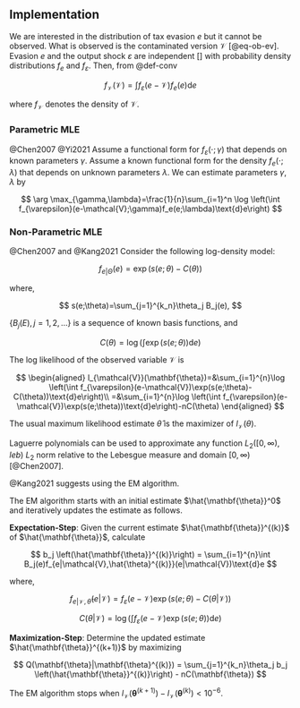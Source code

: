 ## Implementation

We are interested in the distribution of tax evasion $e$ but it cannot be observed. What is observed is the contaminated version 
$\mathcal{V}$ [@eq-ob-ev]. Evasion $e$ and the output shock $\varepsilon$ are independent [\ref{ass-ind}] with probability density distributions $f_e$ and $f_{\varepsilon}$. Then, from @def-conv

$$
f_{\mathcal{V}}(\mathcal{V})=\int f_{\varepsilon}(e-\mathcal{V})f_e(e)\text{d}e
$$

where $f_{\mathcal{V}}$ denotes the density of $\mathcal{V}$. 

### Parametric MLE

@Chen2007 @Yi2021
Assume a functional form for $f_{\varepsilon}(\cdot;\gamma)$ that depends on known parameters $\gamma$. Assume a known functional form for the density $f_e(\cdot;\lambda)$ that depends on unknown parameters $\lambda$. We can estimate parameters $\gamma, \lambda$ by

$$
\arg \max_{\gamma,\lambda}=\frac{1}{n}\sum_{i=1}^n \log \left(\int f_{\varepsilon}(e-\mathcal{V};\gamma)f_e(e;\lambda)\text{d}e\right)
$$


### Non-Parametric MLE

@Chen2007 and @Kang2021  Consider the following log-density model:


$$
f_{e|\Theta}(e)=\exp(s(e;\theta)-C(\theta))
$$

where, 

$$
s(e;\theta)=\sum_{j=1}^{k_n}\theta_j B_j(e),
$$

$\{B_j(E), j=1,2,\dots\}$ is a sequence of known basis functions, and 

$$
C(\theta) = \log\left(\int \exp(s(e;\theta)) \text{d}e \right)
$$

The log likelihood of the observed variable $\mathcal{V}$ is

$$
\begin{aligned}
    l_{\mathcal{V}}(\mathbf{\theta})=&\sum_{i=1}^{n}\log \left(\int f_{\varepsilon}(e-\mathcal{V})\exp(s(e;\theta)-C(\theta))\text{d}e\right)\\
    =&\sum_{i=1}^{n}\log \left(\int f_{\varepsilon}(e-\mathcal{V})\exp(s(e;\theta))\text{d}e\right)-nC(\theta)
\end{aligned}
$$

The usual maximum likelihood estimate $\hat{\theta}$ is the maximizer of $l_{\mathcal{V}}(\theta)$.

Laguerre polynomials can be used to approximate any function $L_2([0,\infty), leb)$ $L_2$ norm relative to the Lebesgue measure and domain $[0,\infty)$ [@Chen2007].

@Kang2021 suggests using the EM algorithm. 

The EM algorithm starts with an initial estimate $\hat{\mathbf{\theta}}^0$ and iteratively updates the estimate as follows.

**Expectation-Step**: Given the current estimate $\hat{\mathbf{\theta}}^{(k)}$ of $\hat{\mathbf{\theta}}$, calculate

$$
 b_j \left(\hat{\mathbf{\theta}}^{(k)}\right) = \sum_{i=1}^{n}\int B_j(e)f_{e|\mathcal{V},\hat{\theta}^{(k)}}(e|\mathcal{V})\text{d}e
$$

where,

$$
f_{e|\mathcal{V},\hat{\theta}}(e|\mathcal{V}) = f_{\varepsilon}(e-\mathcal{V})\exp(s(e;\theta)-C(\theta|\mathcal{V}))
$$

$$
C(\theta|\mathcal{V})=\log\left(\int f_{\varepsilon}(e-\mathcal{V})\exp(s(e;\theta))\text{d}e\right)
$$

**Maximization-Step**: Determine the updated estimate $\hat{\mathbf{\theta}}^{(k+1)}$ by maximizing

$$
Q(\mathbf{\theta}|\mathbf{\theta}^{(k)}) = \sum_{j=1}^{k_n}\theta_j b_j \left(\hat{\mathbf{\theta}}^{(k)}\right) - nC(\mathbf{\theta})
$$

The EM algorithm stops when $l_{\mathcal{V}}(\mathbf{\theta}^{(k+1)})-l_{\mathcal{V}}(\mathbf{\theta}^{(k)})<10^{-6}$.


